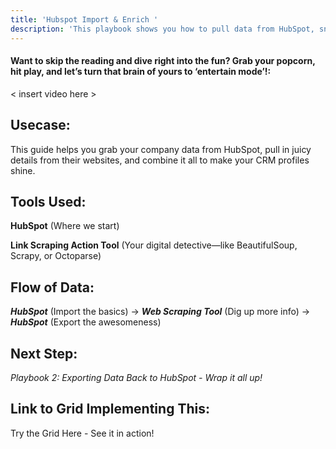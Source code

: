```yaml
---
title: 'Hubspot Import & Enrich '
description: 'This playbook shows you how to pull data from HubSpot, snag extra details from company websites, and merge everything into one awesome, enriched dataset.'
---
```


#### Want to skip the reading and dive right into the fun? Grab your popcorn, hit play, and let’s turn that brain of yours to ‘entertain mode’!:

\< insert video here >

## Usecase:

This guide helps you grab your company data from HubSpot, pull in juicy details from their websites, and combine it all to make your CRM profiles shine.

## Tools Used:

**HubSpot** (Where we start)

**Link Scraping Action Tool** (Your digital detective—like BeautifulSoup, Scrapy, or Octoparse)

## Flow of Data:

***HubSpot*** (Import the basics) → ***Web Scraping Tool*** (Dig up more info) → ***HubSpot*** (Export the awesomeness)

## Next Step:

*Playbook 2: Exporting Data Back to HubSpot - Wrap it all up!*

## Link to Grid Implementing This:

Try the Grid Here - See it in action!
